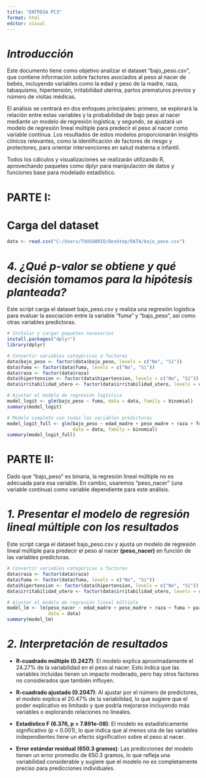 ---
title: "ENTREGA PC3"
format: html
editor: visual
---

# *Introducción* 

Este documento tiene como objetivo analizar el dataset "bajo_peso.csv", que contiene información sobre factores asociados al peso al nacer de bebés, incluyendo variables como la edad y peso de la madre, raza, tabaquismo, hipertensión, irritabilidad uterina, partos prematuros previos y número de visitas médicas.

El análisis se centrará en dos enfoques principales: primero, se explorará la relación entre estas variables y la probabilidad de bajo peso al nacer mediante un modelo de regresión logística; y segundo, se ajustará un modelo de regresión lineal múltiple para predecir el peso al nacer como variable continua. Los resultados de estos modelos proporcionarán insights clínicos relevantes, como la identificación de factores de riesgo y protectores, para orientar intervenciones en salud materna e infantil.

Todos los cálculos y visualizaciones se realizarán utilizando R, aprovechando paquetes como dplyr para manipulación de datos y funciones base para modelado estadístico.

# PARTE I: 

# Carga del dataset

```{r}
data <- read.csv("C:/Users/TUUSUARIO/Desktop/DATA/bajo_peso.csv")
```

# ***4. ¿Qué p-valor se obtiene y qué decisión tomamos para la hipótesis planteada?***

Este script carga el dataset bajo_peso.csv y realiza una regresión logística para evaluar la asociación entre la variable "fuma" y "bajo_peso", así como otras variables predictoras.

```{r}
# Instalar y cargar paquetes necesarios
install.packages("dplyr")
library(dplyr)

# Convertir variables categóricas a factores
data$bajo_peso <- factor(data$bajo_peso, levels = c("No", "Sí"))
data$fuma <- factor(data$fuma, levels = c("No", "Sí"))
data$raza <- factor(data$raza)
data$hipertension <- factor(data$hipertension, levels = c("No", "Sí"))
data$irritabilidad_utero <- factor(data$irritabilidad_utero, levels = c("No", "Sí"))

# Ajustar el modelo de regresión logística
model_logit <- glm(bajo_peso ~ fuma, data = data, family = binomial)
summary(model_logit)

# Modelo completo con todas las variables predictoras
model_logit_full <- glm(bajo_peso ~ edad_madre + peso_madre + raza + fuma + partos_prematuros + hipertension + irritabilidad_utero + visitas_medicas, 
                        data = data, family = binomial)
summary(model_logit_full)
```

# PARTE II:

Dado que "bajo_peso" es binaria, la regresión lineal múltiple no es adecuada para esa variable. En cambio, usaremos "peso_nacer" (una variable continua) como variable dependiente para este análisis.

# *1. Presentar el modelo de regresión lineal múltiple con los resultados*

Este script carga el dataset bajo_peso.csv y ajusta un modelo de regresión lineal múltiple para predecir el peso al nacer **(peso_nacer)** en función de las variables predictoras.

```{r}
# Convertir variables categóricas a factores
data$raza <- factor(data$raza)
data$fuma <- factor(data$fuma, levels = c("No", "Sí"))
data$hipertension <- factor(data$hipertension, levels = c("No", "Sí"))
data$irritabilidad_utero <- factor(data$irritabilidad_utero, levels = c("No", "Sí"))

# Ajustar el modelo de regresión lineal múltiple
model_lm <- lm(peso_nacer ~ edad_madre + peso_madre + raza + fuma + partos_prematuros + hipertension + irritabilidad_utero + visitas_medicas, 
               data = data)
summary(model_lm)
```

# *2. Interpretación de resultados*

-   **R-cuadrado múltiple (0.2427)**: El modelo explica aproximadamente el 24.27% de la variabilidad en el peso al nacer. Esto indica que las variables incluidas tienen un impacto moderado, pero hay otros factores no considerados que también influyen.

-   **R-cuadrado ajustado (0.2047)**: Al ajustar por el número de predictores, el modelo explica el 20.47% de la variabilidad, lo que sugiere que el poder explicativo es limitado y que podría mejorarse incluyendo más variables o explorando relaciones no lineales.

-   **Estadístico F (6.376, p = 7.891e-08)**: El modelo es estadísticamente significativo (p \< 0.001), lo que indica que al menos una de las variables independientes tiene un efecto significativo sobre el peso al nacer.

-   **Error estándar residual (650.3 gramos)**: Las predicciones del modelo tienen un error promedio de 650.3 gramos, lo que refleja una variabilidad considerable y sugiere que el modelo no es completamente preciso para predicciones individuales.
